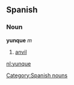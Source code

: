 == Spanish ==
=== Noun ===
'''yunque''' ''m''
# [[anvil]]

[[Category:Spanish nouns]]

[[nl:yunque]]